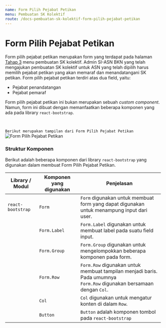 ```yaml
---
name: Form Pilih Pejabat Petikan
menu: Pembuatan SK Kolektif
route: /docs-pembuatan-sk-kolektif-form-pilih-pejabat-petikan
---
```


# Form Pilih Pejabat Petikan

Form pilih pejabat petikan merupakan form yang terdapat pada halaman [Tahap 3](/docs-pembuatan-sk-kolektif-step-three "title") menu pembuatan SK kolektif.
Admin SI-ASN  BKN yang telah mengajukan pembuatan SK kolektif untuk ASN yang telah dipilih harus memilih pejabat petikan yang akan memaraf dan menandatangani SK petikan. Form pilih pejabat petikan terdiri atas dua field, yaitu:
* Pejabat penandatangan
* Pejabat pemaraf

Form pilih pejabat petikan ini bukan merupakan sebuah *custom component*. Namun, form ini dibuat dengan memanfaatkan beberapa komponen yang ada pada library `react-bootstrap`.

<br/>

```Berikut merupakan tampilan dari Form Pilih Pejabat Petikan```
![Form Pilih Pejabat Petikan](../../src/img/pembuatan-SK-Kolektif/FormPilihPejabatPetikan.jpeg)

### Struktur Komponen

Berikut adalah beberapa komponen dari library `react-bootstrap` yang digunakan dalam membuat Form Pilih Pejabat Petikan.

| Library / Modul   | Komponen yang digunakan | Penjelasan                                                                                                                                   |
| ----------------- | ----------------------- | -------------------------------------------------------------------------------------------------------------------------------------------- |
| `react-bootstrap` | `Form`                  | `Form` digunakan untuk membuat form yang dapat digunakan <br/> untuk menampung input dari user.                                              |
|                   | `Form.Label`            | `Form.Label` digunakan untuk membuat label pada suatu field input.                                                                           |
|                   | `Form.Group`            | `Form.Group` digunakan untuk mengelompokkan beberapa komponen pada form.                                                                     |
|                   | `Form.Row`              | `Form.Row` digunakan untuk membuat tampilan menjadi baris. Pada umumnya <br/> `Form.Row` digunakan bersamaan dengan `Col`.                   |
|                   | `Col`                   | `Col` digunakan untuk mengatur konten di dalam `Row`.                                                                                        |
|                   | `Button`                | `Button` adalah komponen tombol pada `react-bootstrap`                                                                                       |
